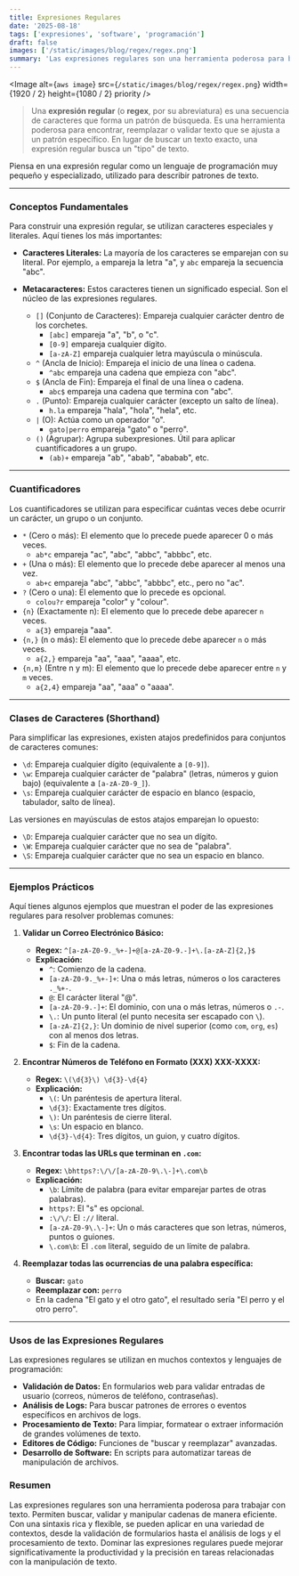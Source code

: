```yaml
---
title: Expresiones Regulares
date: '2025-08-18'
tags: ['expresiones', 'software', 'programación']
draft: false
images: ['/static/images/blog/regex/regex.png']
summary: 'Las expresiones regulares son una herramienta poderosa para buscar y manipular texto. Permiten definir patrones complejos y realizar operaciones de búsqueda, reemplazo y validación de datos de manera eficiente. '
---
```


<Image
  alt={`aws image`}
  src={`/static/images/blog/regex/regex.png`}
  width={1920 / 2}
  height={1080 / 2}
  priority
/>

>Una **expresión regular** (o **regex**, por su abreviatura) es una secuencia de caracteres que forma un patrón de búsqueda. Es una herramienta poderosa para encontrar, reemplazar o validar texto que se ajusta a un patrón específico. En lugar de buscar un texto exacto, una expresión regular busca un "tipo" de texto.

Piensa en una expresión regular como un lenguaje de programación muy pequeño y especializado, utilizado para describir patrones de texto.

---

### Conceptos Fundamentales

Para construir una expresión regular, se utilizan caracteres especiales y literales. Aquí tienes los más importantes:

* **Caracteres Literales:** La mayoría de los caracteres se emparejan con su literal. Por ejemplo, `a` empareja la letra "a", y `abc` empareja la secuencia "abc".

* **Metacaracteres:** Estos caracteres tienen un significado especial. Son el núcleo de las expresiones regulares.
    * `[]` (Conjunto de Caracteres): Empareja cualquier carácter dentro de los corchetes.
        * `[abc]` empareja "a", "b", o "c".
        * `[0-9]` empareja cualquier dígito.
        * `[a-zA-Z]` empareja cualquier letra mayúscula o minúscula.
    * `^` (Ancla de Inicio): Empareja el inicio de una línea o cadena.
        * `^abc` empareja una cadena que empieza con "abc".
    * `$` (Ancla de Fin): Empareja el final de una línea o cadena.
        * `abc$` empareja una cadena que termina con "abc".
    * `.` (Punto): Empareja cualquier carácter (excepto un salto de línea).
        * `h.la` empareja "hala", "hola", "hela", etc.
    * `|` (O): Actúa como un operador "o".
        * `gato|perro` empareja "gato" o "perro".
    * `()` (Agrupar): Agrupa subexpresiones. Útil para aplicar cuantificadores a un grupo.
        * `(ab)+` empareja "ab", "abab", "ababab", etc.

---

### Cuantificadores

Los cuantificadores se utilizan para especificar cuántas veces debe ocurrir un carácter, un grupo o un conjunto.

* `*` (Cero o más): El elemento que lo precede puede aparecer 0 o más veces.
    * `ab*c` empareja "ac", "abc", "abbc", "abbbc", etc.
* `+` (Una o más): El elemento que lo precede debe aparecer al menos una vez.
    * `ab+c` empareja "abc", "abbc", "abbbc", etc., pero no "ac".
* `?` (Cero o una): El elemento que lo precede es opcional.
    * `colou?r` empareja "color" y "colour".
* `{n}` (Exactamente n): El elemento que lo precede debe aparecer `n` veces.
    * `a{3}` empareja "aaa".
* `{n,}` (n o más): El elemento que lo precede debe aparecer `n` o más veces.
    * `a{2,}` empareja "aa", "aaa", "aaaa", etc.
* `{n,m}` (Entre n y m): El elemento que lo precede debe aparecer entre `n` y `m` veces.
    * `a{2,4}` empareja "aa", "aaa" o "aaaa".

---

### Clases de Caracteres (Shorthand)

Para simplificar las expresiones, existen atajos predefinidos para conjuntos de caracteres comunes:

* `\d`: Empareja cualquier dígito (equivalente a `[0-9]`).
* `\w`: Empareja cualquier carácter de "palabra" (letras, números y guion bajo) (equivalente a `[a-zA-Z0-9_]`).
* `\s`: Empareja cualquier carácter de espacio en blanco (espacio, tabulador, salto de línea).

Las versiones en mayúsculas de estos atajos emparejan lo opuesto:

* `\D`: Empareja cualquier carácter que no sea un dígito.
* `\W`: Empareja cualquier carácter que no sea de "palabra".
* `\S`: Empareja cualquier carácter que no sea un espacio en blanco.

---

### Ejemplos Prácticos

Aquí tienes algunos ejemplos que muestran el poder de las expresiones regulares para resolver problemas comunes:

1.  **Validar un Correo Electrónico Básico:**
    * **Regex:** `^[a-zA-Z0-9._%+-]+@[a-zA-Z0-9.-]+\.[a-zA-Z]{2,}$`
    * **Explicación:**
        * `^`: Comienzo de la cadena.
        * `[a-zA-Z0-9._%+-]+`: Una o más letras, números o los caracteres `._%+-`.
        * `@`: El carácter literal "@".
        * `[a-zA-Z0-9.-]+`: El dominio, con una o más letras, números o `.-`.
        * `\.`: Un punto literal (el punto necesita ser escapado con `\`).
        * `[a-zA-Z]{2,}`: Un dominio de nivel superior (como `com`, `org`, `es`) con al menos dos letras.
        * `$`: Fin de la cadena.

2.  **Encontrar Números de Teléfono en Formato (XXX) XXX-XXXX:**
    * **Regex:** `\(\d{3}\) \d{3}-\d{4}`
    * **Explicación:**
        * `\(`: Un paréntesis de apertura literal.
        * `\d{3}`: Exactamente tres dígitos.
        * `\)`: Un paréntesis de cierre literal.
        * `\s`: Un espacio en blanco.
        * `\d{3}-\d{4}`: Tres dígitos, un guion, y cuatro dígitos.

3.  **Encontrar todas las URLs que terminan en `.com`:**
    * **Regex:** `\bhttps?:\/\/[a-zA-Z0-9\.\-]+\.com\b`
    * **Explicación:**
        * `\b`: Límite de palabra (para evitar emparejar partes de otras palabras).
        * `https?`: El "s" es opcional.
        * `:\/\/`: El `://` literal.
        * `[a-zA-Z0-9\.\-]+`: Un o más caracteres que son letras, números, puntos o guiones.
        * `\.com\b`: El `.com` literal, seguido de un límite de palabra.

4.  **Reemplazar todas las ocurrencias de una palabra específica:**
    * **Buscar:** `gato`
    * **Reemplazar con:** `perro`
    * En la cadena "El gato y el otro gato", el resultado sería "El perro y el otro perro".

---

### Usos de las Expresiones Regulares

Las expresiones regulares se utilizan en muchos contextos y lenguajes de programación:

* **Validación de Datos:** En formularios web para validar entradas de usuario (correos, números de teléfono, contraseñas).
* **Análisis de Logs:** Para buscar patrones de errores o eventos específicos en archivos de logs.
* **Procesamiento de Texto:** Para limpiar, formatear o extraer información de grandes volúmenes de texto.
* **Editores de Código:** Funciones de "buscar y reemplazar" avanzadas.
* **Desarrollo de Software:** En scripts para automatizar tareas de manipulación de archivos.

### Resumen

Las expresiones regulares son una herramienta poderosa para trabajar con texto. Permiten buscar, validar y manipular cadenas de manera eficiente. Con una sintaxis rica y flexible, se pueden aplicar en una variedad de contextos, desde la validación de formularios hasta el análisis de logs y el procesamiento de texto. Dominar las expresiones regulares puede mejorar significativamente la productividad y la precisión en tareas relacionadas con la manipulación de texto.